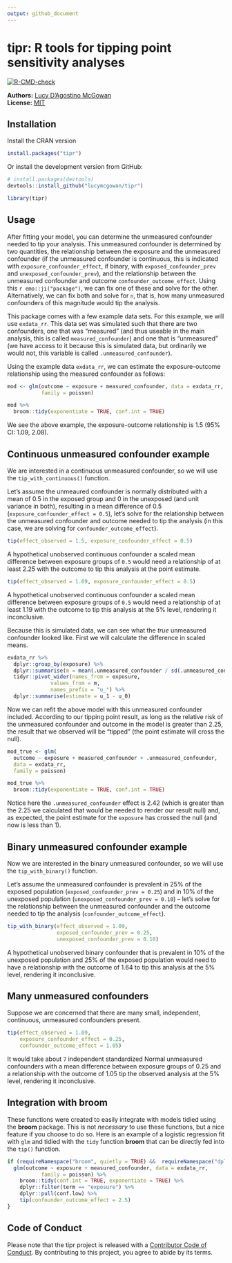 ```yaml
---
output: github_document
---
```

<!-- README.md is generated from README.Rmd. Please edit that file -->

# tipr: R tools for tipping point sensitivity analyses

<!-- badges: start -->
[![R-CMD-check](https://github.com/LucyMcGowan/tipr/workflows/R-CMD-check/badge.svg)](https://github.com/LucyMcGowan/tipr/actions)
<!-- badges: end -->

**Authors:** [Lucy D'Agostino McGowan](https://www.lucymcgowan.com/)<br/>
**License:** [MIT](https://opensource.org/licenses/MIT)


## Installation

Install the CRAN version

```r
install.packages("tipr")
```

Or install the development version from GitHub:

```r
# install.packages(devtools)
devtools::install_github("lucymcgowan/tipr")
```

```r
library(tipr)
```

## Usage

After fitting your model, you can determine the unmeasured confounder needed to tip your analysis. This unmeasured confounder is determined by two quantities, the relationship between the exposure and the unmeasured confounder (if the unmeasured confounder is continuous, this is indicated with `exposure_confounder_effect`, if binary, with `exposed_confounder_prev` and `unexposed_confounder_prev`), and the relationship between the unmeasured confounder and outcome `confounder_outcome_effect`. Using this `r emo::ji("package")`, we can fix one of these and solve for the other. Alternatively, we can fix both and solve for `n`, that is, how many unmeasured confounders of this magnitude would tip the analysis. 

This package comes with a few example data sets. For this example, we will use `exdata_rr`. This data set was simulated such that there are two confounders, one that was "measured" (and thus useable in the main analysis, this is called `measured_confounder`) and one that is "unmeasured" (we have access to it because this is simulated data, but ordinarily we would not, this variable is called `.unmeasured_confounder`). 

Using the example data `exdata_rr`, we can estimate the exposure-outcome relationship using the measured confounder as follows:

```r
mod <- glm(outcome ~ exposure + measured_confounder, data = exdata_rr, 
           family = poisson)

mod %>%
  broom::tidy(exponentiate = TRUE, conf.int = TRUE)
```

We see the above example, the exposure-outcome relationship is 1.5 (95% CI: 1.09, 2.08). 

## Continuous unmeasured confounder example

We are interested in a continuous unmeasured confounder, so we will use the `tip_with_continuous()` function. 

Let's assume the unmeaured confounder is normally distributed with a mean of 0.5 in the exposed group and 0 in the unexposed (and unit variance in both), resulting in a mean difference of 0.5 (`exposure_confounder_effect = 0.5`),  let's solve for the relationship between the unmeasured confounder and outcome needed to tip the analysis (in this case, we are solving for `confounder_outcome_effect`).

```r
tip(effect_observed = 1.5, exposure_confounder_effect = 0.5)
```

A hypothetical unobserved continuous confounder a scaled mean difference between exposure groups of `0.5` would need a relationship of at least 2.25 with the outcome to tip this analysis at the point estimate.  

```r
tip(effect_observed = 1.09, exposure_confounder_effect = 0.5)
```

A hypothetical unobserved continuous confounder a scaled mean difference between exposure groups of `0.5` would need a relationship of at least 1.19 with the outcome to tip this analysis at the 5% level, rendering it inconclusive.

Because this is simulated data, we can see what the *true* unmeasured confounder looked like. First we will calculate the difference in scaled means.

```r
exdata_rr %>%
  dplyr::group_by(exposure) %>%
  dplyr::summarise(m = mean(.unmeasured_confounder / sd(.unmeasured_confounder))) %>%
  tidyr::pivot_wider(names_from = exposure,
              values_from = m,
              names_prefix = "u_") %>%
  dplyr::summarise(estimate = u_1 - u_0)
```

Now we can refit the above model with this unmeasured confounder included. According to our tipping point result, as long as the relative risk of the unmeasured confounder and outcome in the model is greater than 2.25, the result that we observed will be "tipped" (the point estimate will cross the null).

```r
mod_true <- glm(
  outcome ~ exposure + measured_confounder + .unmeasured_confounder, 
  data = exdata_rr, 
  family = poisson)

mod_true %>%
  broom::tidy(exponentiate = TRUE, conf.int = TRUE)
```

Notice here the `.unmeasured_confounder` effect is 2.42 (which is greater than the 2.25 we calculated that would be needed to render our result null) and, as expected, the point estimate for the `exposure` has crossed the null (and now is less than 1).

## Binary unmeasured confounder example

Now we are interested in the binary unmeasured confounder, so we will use the `tip_with_binary()` function.

Let's assume the unmeasured confounder is prevalent in 25% of the exposed population (`exposed_confounder_prev = 0.25`) and in 10% of the unexposed population (`unexposed_confounder_prev = 0.10`) -- let's solve for the relationship between the unmeasured confounder and the outcome needed to tip the analysis (`confounder_outcome_effect`).

```r
tip_with_binary(effect_observed = 1.09, 
                exposed_confounder_prev = 0.25, 
                unexposed_confounder_prev = 0.10)
```

A hypothetical unobserved binary confounder that is prevalent in 10% of the unexposed population and 25% of the exposed population would need to have a relationship with the outcome of 1.64 to tip this analysis at the 5% level, rendering it inconclusive.

## Many unmeasured confounders

Suppose we are concerned that there are many small, independent, continuous, unmeasured confounders present.

```r
tip(effect_observed = 1.09, 
    exposure_confounder_effect = 0.25, 
    confounder_outcome_effect = 1.05)
```

It would take about `7` independent standardized Normal unmeasured confounders with a mean difference between exposure groups of 0.25 and a relationship with the outcome of 1.05 tip the observed analysis at the 5% level, rendering it inconclusive.

## Integration with broom

These functions were created to easily integrate with models tidied using the **broom** package. This is not _necessary_ to use these functions, but a nice feature if you choose to do so. Here is an example of a logistic regression fit with `glm` and tidied with the `tidy` function **broom** that can be directly fed into the `tip()` function.

```r
if (requireNamespace("broom", quietly = TRUE) &&  requireNamespace("dplyr", quietly = TRUE)) {
  glm(outcome ~ exposure + measured_confounder, data = exdata_rr, 
           family = poisson) %>%
    broom::tidy(conf.int = TRUE, exponentiate = TRUE) %>%
    dplyr::filter(term == "exposure") %>%
    dplyr::pull(conf.low) %>%
    tip(confounder_outcome_effect = 2.5)
}
```

## Code of Conduct

Please note that the tipr project is released with a [Contributor Code of Conduct](https://contributor-covenant.org/version/2/0/CODE_OF_CONDUCT.html). By contributing to this project, you agree to abide by its terms.
